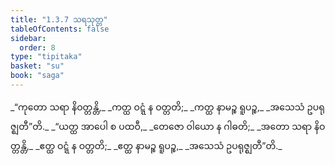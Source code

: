 ```yaml
---
title: "1.3.7 သရသုတ္တ"
tableOfContents: false
sidebar:
  order: 8
type: "tipitaka"
basket: "su"
book: "saga"
---
```



<DynamicBreadcrumb />

<Division number="27" book="saga">

<Paragraph number="115" type="verses" book="saga">
_“ကုတော သရာ နိဝတ္တန္တိ,_  
_ကတ္ထ ဝဋ္ဋံ န ဝတ္တတိ;_  
_ကတ္ထ နာမဉ္စ ရူပဉ္စ,_  
_အသေသံ ဥပရုဇ္ဈတီ”တိ._  

</Paragraph>

<Paragraph number="116" type="verses" book="saga">
_“ယတ္ထ အာပေါ စ ပထဝီ,_  
_တေဇော ဝါယော န ဂါဓတိ;_  
_အတော သရာ နိဝတ္တန္တိ,_  
_ဧတ္ထ ဝဋ္ဋံ န ဝတ္တတိ;_  
_ဧတ္ထ နာမဉ္စ ရူပဉ္စ,_  
_အသေသံ ဥပရုဇ္ဈတီ”တိ._
</Paragraph>
</Division>